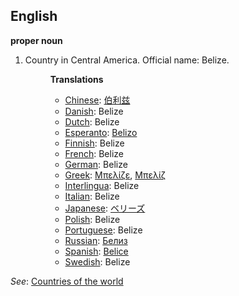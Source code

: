 ==English==

'''proper noun'''

# Country in Central America. Official name: Belize.
#:'''Translations'''
#:*[[Chinese]]: [[伯利兹]]
#:*[[Danish]]: Belize
#:*[[Dutch]]: Belize
#:*[[Esperanto]]: [[Belizo]]
#:*[[Finnish]]: Belize
#:*[[French]]: Belize
#:*[[German]]: Belize
#:*[[Greek]]: [[Μπελίζε]], [[Μπελίζ]]
#:*[[Interlingua]]: Belize
#:*[[Italian]]: Belize
#:*[[Japanese]]: [[ベリーズ]]
#:*[[Polish]]: Belize
#:*[[Portuguese]]: Belize
#:*[[Russian]]: [[Белиз]]
#:*[[Spanish]]: [[Belice]]
#:*[[Swedish]]: Belize

''See'': [[Countries of the world]]